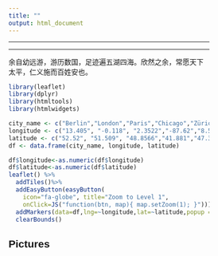 ```yaml
---
title: ""
output: html_document
---
```


---

---

余自幼远游，游历数国，足迹遍五湖四海。欣然之余，常愿天下太平，仁义施而百姓安也。

```r
library(leaflet)
library(dplyr)
library(htmltools)
library(htmlwidgets)
```


```r
city_name <- c("Berlin","London","Paris","Chicago","Zürich","Tokyo","Beijing","Milan","Shanghai","New York","Los Angeles","Sydney","Hawaii","Hong Kong")
longitude <- c("13.405", "-0.118", "2.3522","-87.62","8.541","138.252","116.407","9.190","121.473","-73.935","-118.243","151.209","-155.84","114.17")
latitude <- c("52.52", "51.509", "48.8566","41.881","47.376","36.204","39.904","45.464","31.230","40.7306","34.05","-33.865","19.74","22.302")
df <- data.frame(city_name, longitude, latitude)

df$longitude<-as.numeric(df$longitude)
df$latitude<-as.numeric(df$latitude)
leaflet() %>% 
  addTiles()%>%
  addEasyButton(easyButton(
    icon="fa-globe", title="Zoom to Level 1",
    onClick=JS("function(btn, map){ map.setZoom(1); }"))) %>%
  addMarkers(data=df,lng=~longitude,lat=~latitude,popup = ~city_name,clusterOptions = markerClusterOptions()) %>%
  clearBounds() 
```

<html>

<head>
<title>W3.CSS</title>
<meta name="viewport" content="width=device-width, initial-scale=1">
<meta content="text/html; charset=iso-8859-2" http-equiv="Content-Type">
<link rel="stylesheet" href="https://www.w3schools.com/w3css/4/w3.css">
<style>
* {box-sizing: border-box;}
body {font-family: Verdana, sans-serif;}
.mySlides {display: none;}
img {vertical-align: left;}

</style>
</head>
<body>

<h2 class="w3-center">Pictures</h2>

<div class="w3-content w3-section" style="max-width:900px">
  <img class="mySlides" src="images/Chicago.jpg" style="width:100%">
  <img class="mySlides" src="images/Tokyo.jpg" style="width:100%">
  <img class="mySlides" src="images/Paris.jpg" style="width:100%">
</div>

<script>
var myIndex = 0;
carousel();

function carousel() {
  var i;
  var x = document.getElementsByClassName("mySlides");
  for (i = 0; i < x.length; i++) {
    x[i].style.display = "none";  
  }
  myIndex++;
  if (myIndex > x.length) {myIndex = 1}    
  x[myIndex-1].style.display = "block";  
  setTimeout(carousel, 5000); // Change image every 5 seconds
}
</script>
</body>
</html>
